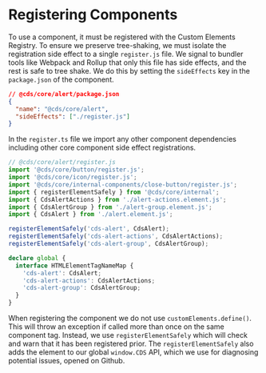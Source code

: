 
<Meta title="Internal/Documentation/Registering Components" />

# Registering Components

To use a component, it must be registered with the Custom Elements Registry.
To ensure we preserve tree-shaking, we must isolate the registration side effect
to a single `register.js` file. We signal to bundler tools like Webpack and Rollup
that only this file has side effects, and the rest is safe to tree shake. We do
this by setting the `sideEffects` key in the `package.json` of the component.

```json
// @cds/core/alert/package.json
{
  "name": "@cds/core/alert",
  "sideEffects": ["./register.js"]
}
```

In the `register.ts` file we import any other component dependencies including
other core component side effect registrations.

```typescript
// @cds/core/alert/register.js
import '@cds/core/button/register.js';
import '@cds/core/icon/register.js';
import '@cds/core/internal-components/close-button/register.js';
import { registerElementSafely } from '@cds/core/internal';
import { CdsAlertActions } from './alert-actions.element.js';
import { CdsAlertGroup } from './alert-group.element.js';
import { CdsAlert } from './alert.element.js';

registerElementSafely('cds-alert', CdsAlert);
registerElementSafely('cds-alert-actions', CdsAlertActions);
registerElementSafely('cds-alert-group', CdsAlertGroup);

declare global {
  interface HTMLElementTagNameMap {
    'cds-alert': CdsAlert;
    'cds-alert-actions': CdsAlertActions;
    'cds-alert-group': CdsAlertGroup;
  }
}
```

When registering the component we do not use `customElements.define()`. This
will throw an exception if called more than once on the same component tag.
Instead, we use `registerElementSafely` which will check and warn that it has
been registered prior. The `registerElementSafely` also adds the element to
our global `window.CDS` API, which we use for diagnosing potential issues,
opened on Github.
